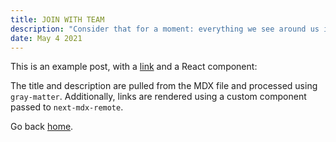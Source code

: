 ```yaml
---
title: JOIN WITH TEAM
description: "Consider that for a moment: everything we see around us is assumed to have had a cause and is contingent upon."
date: May 4 2021
---
```


This is an example post, with a [link](https://nextjs.org) and a React component:

The title and description are pulled from the MDX file and processed using `gray-matter`. Additionally, links are rendered using a custom component passed to `next-mdx-remote`.

Go back [home](/).
